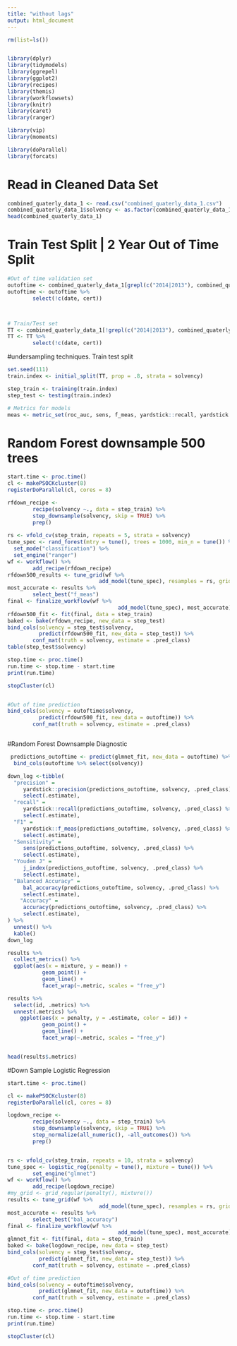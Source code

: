 ```yaml
---
title: "without lags"
output: html_document
---
```


```r

rm(list=ls())


library(dplyr)
library(tidymodels)
library(ggrepel)
library(ggplot2)
library(recipes)
library(themis)
library(workflowsets)
library(knitr)
library(caret)
library(ranger)

library(vip)
library(moments)

library(doParallel)
library(forcats)

```

 

# Read in Cleaned Data Set
```R

combined_quaterly_data_1 <- read.csv("combined_quaterly_data_1.csv")
combined_quaterly_data_1$solvency <- as.factor(combined_quaterly_data_1$solvency)
head(combined_quaterly_data_1)

```

# Train Test Split | 2 Year Out of Time Split
```r
#Out of time validation set 
outoftime <- combined_quaterly_data_1[grepl(c("2014|2013"), combined_quaterly_data_1$date),]
outoftime <- outoftime %>%
        select(!c(date, cert))



# Train/Test set
TT <- combined_quaterly_data_1[!grepl(c("2014|2013"), combined_quaterly_data_1$date),]
TT <- TT %>%
        select(!c(date, cert))


```


#undersampling techniques. Train test split
```R
set.seed(111)
train.index <- initial_split(TT, prop = .8, strata = solvency)

step_train <- training(train.index)
step_test <- testing(train.index)

# Metrics for models
meas <- metric_set(roc_auc, sens, f_meas, yardstick::recall, yardstick::precision, j_index, bal_accuracy, ppv, accuracy)
```



# Random Forest downsample 500 trees
```r
start.time <- proc.time()
cl <- makePSOCKcluster(8)
registerDoParallel(cl, cores = 8)

rfdown_recipe <-
        recipe(solvency ~., data = step_train) %>% 
        step_downsample(solvency, skip = TRUE) %>%
        prep()
 
rs <- vfold_cv(step_train, repeats = 5, strata = solvency)
tune_spec <- rand_forest(mtry = tune(), trees = 1000, min_n = tune()) %>%
  set_mode("classification") %>%
  set_engine("ranger")
wf <- workflow() %>%
        add_recipe(rfdown_recipe)
rfdown500_results <- tune_grid(wf %>%
                             add_model(tune_spec), resamples = rs, grid = 50,  control = control_grid(save_pred = TRUE), metrics = meas)
most_accurate <- results %>% 
        select_best("f_meas")
final <- finalize_workflow(wf %>%
                                   add_model(tune_spec), most_accurate)
rfdown500_fit <- fit(final, data = step_train)
baked <- bake(rfdown_recipe, new_data = step_test)
bind_cols(solvency = step_test$solvency, 
          predict(rfdown500_fit, new_data = step_test)) %>%
        conf_mat(truth = solvency, estimate = .pred_class)
table(step_test$solvency)

stop.time <- proc.time()
run.time <- stop.time - start.time
print(run.time)

stopCluster(cl)


#Out of time prediction
bind_cols(solvency = outoftime$solvency, 
          predict(rfdown500_fit, new_data = outoftime)) %>%
        conf_mat(truth = solvency, estimate = .pred_class)



```



#Random Forest Downsample Diagnostic
```r
 predictions_outoftime <- predict(glmnet_fit, new_data = outoftime) %>%
  bind_cols(outoftime %>% select(solvency))

down_log <-tibble(
  "precision" = 
     yardstick::precision(predictions_outoftime, solvency, .pred_class) %>%
     select(.estimate),
  "recall" = 
     yardstick::recall(predictions_outoftime, solvency, .pred_class) %>%
     select(.estimate),
  "F1" = 
     yardstick::f_meas(predictions_outoftime, solvency, .pred_class) %>%
     select(.estimate),
  "Sensitivity" = 
     sens(predictions_outoftime, solvency, .pred_class) %>%
     select(.estimate),
  "Youden J" = 
     j_index(predictions_outoftime, solvency, .pred_class) %>%
     select(.estimate),
  "Balanced Accuracy" = 
     bal_accuracy(predictions_outoftime, solvency, .pred_class) %>%
     select(.estimate),
    "Accuracy" = 
     accuracy(predictions_outoftime, solvency, .pred_class) %>%
     select(.estimate),
) %>%
  unnest() %>%
  kable()
down_log

results %>%
  collect_metrics() %>%
  ggplot(aes(x = mixture, y = mean)) +
           geom_point() +
           geom_line() +
           facet_wrap(~.metric, scales = "free_y")

results %>%
  select(id, .metrics) %>%
  unnest(.metrics) %>%
    ggplot(aes(x = penalty, y = .estimate, color = id)) +
           geom_point() +
           geom_line() +
           facet_wrap(~.metric, scales = "free_y")


head(results$.metrics)


```





















#Down Sample Logistic Regression
```r

start.time <- proc.time()

cl <- makePSOCKcluster(8)
registerDoParallel(cl, cores = 8)

logdown_recipe <-
        recipe(solvency ~., data = step_train) %>% 
        step_downsample(solvency, skip = TRUE) %>%
        step_normalize(all_numeric(), -all_outcomes()) %>%
        prep()


rs <- vfold_cv(step_train, repeats = 10, strata = solvency)
tune_spec <- logistic_reg(penalty = tune(), mixture = tune()) %>%
        set_engine("glmnet") 
wf <- workflow() %>%
        add_recipe(logdown_recipe)
#my_grid <- grid_regular(penalty(), mixture())
results <- tune_grid(wf %>%
                             add_model(tune_spec), resamples = rs, grid = 50,  control = control_grid(save_pred = TRUE), metrics = meas)
most_accurate <- results %>% 
        select_best("bal_accuracy")
final <- finalize_workflow(wf %>%
                                   add_model(tune_spec), most_accurate)
glmnet_fit <- fit(final, data = step_train)
baked <- bake(logdown_recipe, new_data = step_test)
bind_cols(solvency = step_test$solvency, 
          predict(glmnet_fit, new_data = step_test)) %>%
        conf_mat(truth = solvency, estimate = .pred_class)

#Out of time prediction
bind_cols(solvency = outoftime$solvency, 
          predict(glmnet_fit, new_data = outoftime)) %>%
        conf_mat(truth = solvency, estimate = .pred_class)

stop.time <- proc.time()
run.time <- stop.time - start.time
print(run.time)

stopCluster(cl)





```



















